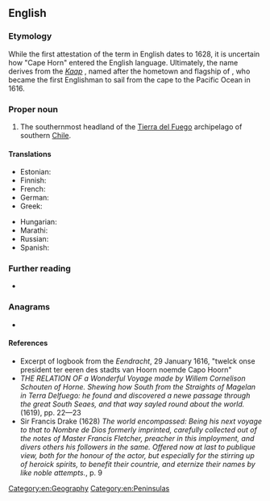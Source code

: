 ==English==

===Etymology===
While the first attestation of the term in English dates to 1628, it is uncertain how "Cape Horn" entered the English language.
Ultimately, the name derives from the {{etyl|nl}} ''[[kaap|Kaap]] {{w|Hoorn}}'', named after the hometown and flagship of {{w|Willem Schouten}}, who became the first Englishman to sail from the cape to the Pacific Ocean in 1616.

===Proper noun===
{{en-proper noun|head=[[cape|Cape]] [[horn|Horn]]}}

# The southernmost headland of the [[Tierra del Fuego]] archipelago of southern [[Chile]].

====Translations====
{{trans-top|southernmost headland of Tierra del Fuego}}
* Estonian: {{t|et|Hoorni neem}}
* Finnish: {{t+|fi|Kap Horn}}
* French: {{t+|fr|Cap Horn|m}}
* German: {{t|de|Kap Hoorn|n}}
* Greek: {{t|el|Ακρωτήριο Χορν|n}}
{{trans-mid}}
* Hungarian: {{t|hu|Horn-fok}}
* Marathi: {{t|mr|केप हॉर्न|tr=kepa hǒrna|sc=Deva}}
* Russian: {{t|ru|мыс Горн|m}}
* Spanish: {{t|es|Cabo de Hornos|m}}
{{trans-bottom}}

===Further reading===
* {{pedia}}

===Anagrams===
* {{anagrams|en|canephor|car phone|carphone|chaperon}}

[[Category:en:Geography]]
[[Category:en:Peninsulas]]

====References====
* Excerpt of logbook from the ''Eendracht'', 29 January 1616, "twelck onse president ter eeren des stadts van Hoorn noemde Capo Hoorn"
* ''THE RELATION OF a Wonderful Voyage made by Willem Cornelison Schouten of Horne. Shewing how South from the Straights of Magelan in Terra Delfuego: he found and discovered a newe passage through the great South Seaes, and that way sayled round about the world.'' (1619), pp. 22—23
* Sir Francis Drake (1628) ''The world encompassed: Being his next voyage to that to Nombre de Dios formerly imprinted, carefully collected out of the notes of Master Francis Fletcher, preacher in this imployment, and divers others his followers in the same. Offered now at last to publique view, both for the honour of the actor, but especially for the stirring up of heroick spirits, to benefit their countrie, and eternize their names by like noble attempts.'', p. 9